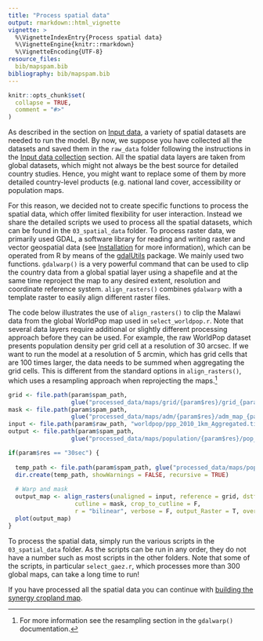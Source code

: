 ```yaml
---
title: "Process spatial data"
output: rmarkdown::html_vignette
vignette: >
  %\VignetteIndexEntry{Process spatial data}
  %\VignetteEngine{knitr::rmarkdown}
  %\VignetteEncoding{UTF-8}
resource_files:
  bib/mapspam.bib
bibliography: bib/mapspam.bib
---
```


```r
knitr::opts_chunk$set(
  collapse = TRUE,
  comment = "#>"
)
```

As described in the section on [Input data](data.html), a variety of spatial datasets are needed to run the model. By now, we suppose you have collected all the datasets and saved them in the `raw_data` folder following the instructions in the [Input data collection](input_data_collection.html) section. All the spatial data layers are taken from global datasets, which might not always be the best source for detailed country studies. Hence, you might want to replace some of them by more detailed country-level products (e.g. national land cover, accessibility or population maps.

For this reason, we decided not to create specific functions to process the spatial data, which offer limited flexibility for user interaction. Instead we share the detailed scripts we used to process all the spatial datasets, which can be found in the `03_spatial_data` folder. To process raster data, we primarily used GDAL, a software library for reading and writing raster and vector geospatial data (see [Installation](installation.html) for more information), which can be operated from R by means of the [gdalUtils](https://cran.r-project.org/web/packages/gdalUtils/index.html) package. We mainly used two functions. `gdalwarp()` is a very powerful command that can be used to clip the country data from a global spatial layer using a shapefile and at the same time reproject the map to any desired extent, resolution and coordinate reference system. `align_rasters()` combines `gdalwarp` with a template raster to easily align different raster files.

The code below illustrates the use of `align_rasters()` to clip the Malawi data from the global WorldPop map used in `select_worldpop.r`. Note that several data layers require additional or slightly different processing approach before they can be used. For example, the raw WorldPop dataset presents population density per grid cell at a resolution of 30 arcsec. If we want to run the model at a resolution of 5 arcmin, which has grid cells that are 100 times larger, the data needs to be summed when aggregating the grid cells. This is different from the standard options in `align_rasters()`, which uses a resampling approach when reprojecting the maps.^[For more information see the resampling section in the `gdalwarp()` documentation.]    

```r
grid <- file.path(param$spam_path,
                  glue("processed_data/maps/grid/{param$res}/grid_{param$res}_{param$year}_{param$iso3c}.tif"))
mask <- file.path(param$spam_path,
                  glue("processed_data/maps/adm/{param$res}/adm_map_{param$year}_{param$iso3c}.shp"))
input <- file.path(param$raw_path, "worldpop/ppp_2010_1km_Aggregated.tif")
output <- file.path(param$spam_path,
                  glue("processed_data/maps/population/{param$res}/pop_{param$res}_{param$year}_{param$iso3c}.tif"))

if(param$res == "30sec") {
  
  temp_path <- file.path(param$spam_path, glue("processed_data/maps/population/{param$res}"))
  dir.create(temp_path, showWarnings = FALSE, recursive = TRUE)
  
  # Warp and mask
  output_map <- align_rasters(unaligned = input, reference = grid, dstfile = output,
                   cutline = mask, crop_to_cutline = F, 
                   r = "bilinear", verbose = F, output_Raster = T, overwrite = T)
  plot(output_map)
}
```

To process the spatial data, simply run the various scripts in the `03_spatial_data` folder. As the scripts can be run in any order, they do not have a number such as most scripts in the other folders. Note that some of the scripts, in particular `select_gaez.r`, which processes more than 300 global maps, can take a long time to run! 

If you have processed all the spatial data you can continue with [building the synergy cropland map](create_synergy_cropland.html). 
